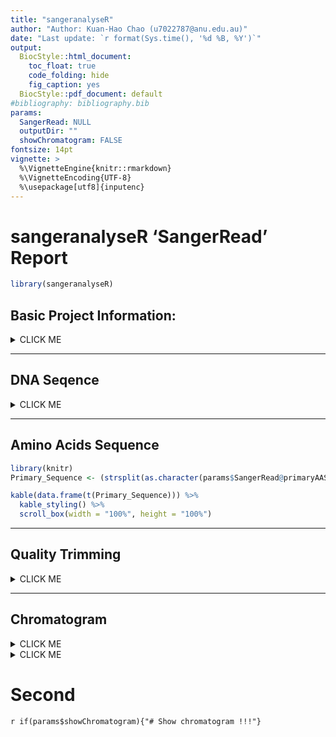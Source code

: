```yaml
---
title: "sangeranalyseR"
author: "Author: Kuan-Hao Chao (u7022787@anu.edu.au)"
date: "Last update: `r format(Sys.time(), '%d %B, %Y')`"
output: 
  BiocStyle::html_document:
    toc_float: true
    code_folding: hide
    fig_caption: yes
  BiocStyle::pdf_document: default
#bibliography: bibliography.bib
params:
  SangerRead: NULL
  outputDir: ""
  showChromatogram: FALSE
fontsize: 14pt
vignette: >
  %\VignetteEngine{knitr::rmarkdown}
  %\VignetteEncoding{UTF-8}
  %\usepackage[utf8]{inputenc}
---
```


# sangeranalyseR 'SangerRead' Report

```r
library(sangeranalyseR)
```

## Basic Project Information:

<details><summary>CLICK ME</summary>

<ul style="list-style-type:disc;">
  <li>**Output Directory : **  <span class="tab">*`r params$outputDir`*</span></li>

  <li>**Input Directory : **  <span class="tab"><i>`r dirname(params$SangerRead@readFileName)`</i></span></li>

  <li>**Input Filename : **  <span class="tab"><i>`r basename(params$SangerRead@readFileName)`</i></span></li>

  <li>**Read Feature : **  <span class="tab">*`r params$SangerRead@readFeature`*</span></li>
</ul>

</details>

--- 

## DNA Seqence
<details><summary>CLICK ME</summary>
```r
library(knitr)
Primary_Sequence <- (strsplit(as.character(params$SangerRead@primarySeq), "")[[1]])
Secondary_Sequence <- (strsplit(as.character(params$SangerRead@secondarySeq), "")[[1]])
Quality_Phred_Scores <- params$SangerRead@QualityReport@qualityPhredScores
frame <- data.frame(Primary_Sequence, Secondary_Sequence, Quality_Phred_Scores)

kable(data.frame(t(frame))) %>%
  kable_styling() %>%
  scroll_box(width = "100%", height = "100%")
```
</details>

--- 

## Amino Acids Sequence
```r
library(knitr)
Primary_Sequence <- (strsplit(as.character(params$SangerRead@primaryAASeqS1), "")[[1]])

kable(data.frame(t(Primary_Sequence))) %>%
  kable_styling() %>%
  scroll_box(width = "100%", height = "100%")
```

--- 

## Quality Trimming

<details><summary>CLICK ME</summary>

<ul style="list-style-type:disc;">

`r if(params$SangerRead@QualityReport@TrimmingMethod == "M1"){"<li>**Trimming Method**: <span class='tab'><i> Method 1 'Logarithmic Scale Trimming' </i></span></li>"}`

`r if(params$SangerRead@QualityReport@TrimmingMethod == "M2"){"<li>**Trimming Method**: <span class='tab'><i> Method 2 'Logarithmic Scale Sliding Window Trimming' </i></span></li>"}`

`r if(params$SangerRead@QualityReport@TrimmingMethod == "M1"){paste("<li>**M1 Trimming Cutoffe**: <span class='tab'><i>", params$SangerRead@QualityReport@M1TrimmingCutoff, "</i></span></li>")}`

`r if(params$SangerRead@QualityReport@TrimmingMethod == "M2"){paste("<li>**M2 Cutoff Quality Score**: <span class='tab'><i>", params$SangerRead@QualityReport@M2CutoffQualityScore, "</i></span></li>")}`

`r if(params$SangerRead@QualityReport@TrimmingMethod == "M2"){paste("<li>**M2 Cutoff Quality Score**: <span class='tab'><i>", params$SangerRead@QualityReport@M2SlidingWindowSize, "</i></span></li>")}`

  <li>**Raw Sequence Length**:  <span class="tab">*`r params$SangerRead@QualityReport@rawSeqLength`*</span></li>
  
  <li>**Trimmed Sequence Length**:  <span class="tab">*`r params$SangerRead@QualityReport@trimmedSeqLength`*</span></li>
  
  <li>**Trimmed Start Point**:  <span class="tab">*`r params$SangerRead@QualityReport@trimmedStartPos`*</span></li>
  
  <li>**Trimmed End Point**:  <span class="tab">*`r params$SangerRead@QualityReport@trimmedFinishPos`*</span></li>
  
  <li>**Raw Mean Quality Score**:  <span class="tab">*`r params$SangerRead@QualityReport@rawMeanQualityScore`*</span></li>

  <li>**Trimmed Mean Quality Score**:  <span class="tab">*`r params$SangerRead@QualityReport@trimmedMeanQualityScore`*</span></li>
  
  <li>**Raw Min Quality Score**:  <span class="tab">*`r params$SangerRead@QualityReport@rawMinQualityScore`*</span></li>
  
  <li>**Trimmed Min Quality Score**: <span class="tab">*`r params$SangerRead@QualityReport@trimmedMinQualityScore`*</span></li>
  
  <li>**Remaining Read Ratio**: <span class="tab">*`r params$SangerRead@QualityReport@remainingRatio`*</span></li>

</ul>

```r
qualityBasePlot(params$SangerRead)
```

</details>

  
--- 

## Chromatogram
<details><summary>CLICK ME</summary>
</details>





<details><summary>CLICK ME</summary>
## yes, even hidden code blocks!
```r
print(params$SangerRead@readFileName)
```
</details>

# Second
`r if(params$showChromatogram){"# Show chromatogram !!!"}`







<style>


li{
    margin-top: 16px;
}

li:first-child {
    margin-top:0;
}

.tab {position:absolute;left:350px; }

}
</style>



